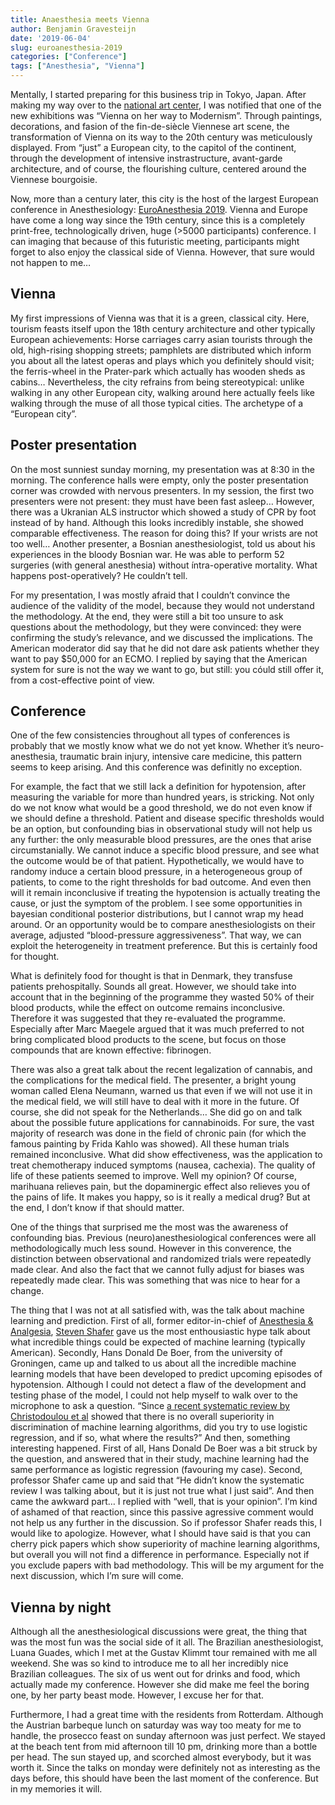```yaml
---
title: Anaesthesia meets Vienna
author: Benjamin Gravesteijn
date: '2019-06-04'
slug: euroanesthesia-2019
categories: ["Conference"]
tags: ["Anesthesia", "Vienna"]
---
```


Mentally, I started preparing for this business trip in Tokyo, Japan. After making my way over to the [national art center](www.nact.jp), I was notified that one of the new exhibitions was "Vienna on her way to Modernism". Through paintings, decorations, and fasion of the fin-de-siècle Viennese art scene, the transformation of Vienna on its way to the 20th century was meticulously displayed. From "just" a European city, to the capitol of the continent, through the development of intensive instrastructure, avant-garde architecture, and of course, the flourishing culture, centered around the Viennese bourgoisie. 

Now, more than a century later, this city is the host of the largest European conference in Anesthesiology: [EuroAnesthesia 2019](http://www.euroanaesthesia2019.com/). Vienna and Europe have come a long way since the 19th century, since this is a completely print-free, technologically driven, huge (>5000 participants) conference. I can imaging that because of this futuristic meeting, participants might forget to also enjoy the classical side of Vienna. However, that sure would not happen to me...

## Vienna
My first impressions of Vienna was that it is a green, classical city. Here, tourism feasts itself upon the 18th century architecture and other typically European achievements: Horse carriages carry asian tourists through the old, high-rising shopping streets; pamphlets are distributed which inform you about all the latest operas and plays which you definitely should visit; the ferris-wheel in the Prater-park which actually has wooden sheds as cabins... Nevertheless, the city refrains from being stereotypical: unlike walking in any other European city, walking around here actually feels like walking through the muse of all those typical cities. The archetype of a "European city". 

## Poster presentation
On the most sunniest sunday morning, my presentation was at 8:30 in the morning. The conference halls were empty, only the poster presentation corner was crowded with nervous presenters. In my session, the first two presenters were not present: they must have been fast asleep... However, there was a Ukranian ALS instructor which showed a study of CPR by foot instead of by hand. Although this looks incredibly instable, she showed comparable effectiveness. The reason for doing this? If your wrists are not too well... Another presenter, a Bosnian anesthesiologist, told us about his experiences in the bloody Bosnian war. He was able to perform 52 surgeries (with general anesthesia) without íntra-operative mortality. What happens post-operatively? He couldn't tell. 

For my presentation, I was mostly afraid that I couldn't convince the audience of the validity of the model, because they would not understand the methodology. At the end, they were still a bit too unsure to ask questions about the methodology, but they were convinced: they were confirming the study's relevance, and we discussed the implications. The American moderator did say that he did not dare ask patients whether they want to pay $50,000 for an ECMO. I replied by saying that the American system for sure is not the way we want to go, but still: you cóuld still offer it, from a cost-effective point of view.

## Conference
One of the few consistencies throughout all types of conferences is probably that we mostly know what we do not yet know. Whether it's neuro-anesthesia, traumatic brain injury, intensive care medicine, this pattern seems to keep arising. And this conference was definitly no exception.

For example, the fact that we still lack a definition for hypotension, after measuring the variable for more than hundred years, is stricking. Not only do we not know what would be a good threshold, we do not even know if we should define a threshold. Patient and disease specific thresholds would be an option, but confounding bias in observational study will not help us any further: the only measurable blood pressures, are the ones that arise circumstanially. We cannot induce a specific blood pressure, and see what the outcome would be of that patient. Hypothetically, we would have to randomy induce a certain blood pressure, in a heterogeneous group of patients, to come to the right thresholds for bad outcome. And even then will it remain inconclusive if treating the hypotension is actually treating the cause, or just the symptom of the problem. I see some opportunities in bayesian conditional posterior distributions, but I cannot wrap my head around. Or an opportunity would be to compare anesthesiologists on their average, adjusted "blood-pressure aggressiveness". That way, we can exploit the heterogeneity in treatment preference. But this is certainly food for thought. 

What is definitely food for thought is that in Denmark, they transfuse patients prehospitally. Sounds all great. However, we should take into account that in the beginning of the programme they wasted 50% of their blood products, while the effect on outcome remains inconclusive. Therefore it was suggested that they re-evaluated the programme. Especially after Marc Maegele argued that it was much preferred to not bring complicated blood products to the scene, but focus on those compounds that are known effective: fibrinogen.

There was also a great talk about the recent legalization of cannabis, and the complications for the medical field. The presenter, a bright young woman called Elena Neumann, warned us that even if we will not use it in the medical field, we will still have to deal with it more in the future. Of course, she did not speak for the Netherlands... She did go on and talk about the possible future applications for cannabinoids. For sure, the vast majority of research was done in the field of chronic pain (for which the famous painting by Frida Kahlo was showed). All these human trials remained inconclusive. What did show effectiveness, was the application to treat chemotherapy induced symptoms (nausea, cachexia). The quality of life of these patients seemed to improve. Well my opinion? Of course, marihuana relieves pain, but the dopaminergic effect also relieves you of the pains of life. It makes you happy, so is it really a medical drug? But at the end, I don't know if that should matter.

One of the things that surprised me the most was the awareness of confounding bias. Previous (neuro)anesthesiological conferences were all methodologically much less sound. However in this converence, the distinction between observational and randomized trials were repeatedly made clear. And also the fact that we cannot fully adjust for biases was repeatedly made clear. This was something that was nice to hear for a change.

The thing that I was not at all satisfied with, was the talk about machine learning and prediction. First of all, former editor-in-chief of [Anesthesia & Analgesia](https://journals.lww.com/anesthesia-analgesia/pages/default.aspx), [Steven Shafer](https://en.wikipedia.org/wiki/Steven_Shafer) gave us the most enthousiastic hype talk about what incredible things could be expected of machine learning (typically American). Secondly, Hans Donald	De Boer, from the university of Groningen, came up and talked to us about all the incredible machine learning models that have been developed to predict upcoming episodes of hypotension. Although I could not detect a flaw of the development and testing phase of the model, I could not help myself to walk over to the microphone to ask a question. "Since [a recent systematic review by Christodoulou et al](https://www.jclinepi.com/article/S0895-4356(18)31081-3/abstract) showed that there is no overall superiority in discrimination of machine learning algorithms, did you try to use logistic regression, and if so, what where the results?" And then, something interesting happened. First of all, Hans Donald De Boer was a bit struck by the question, and answered that in their study, machine learning had the same performance as logistic regression (favouring my case). Second, professor Shafer came up and said that "He didn't know the systematic review I was talking about, but it is just not true what I just said". And then came the awkward part... I replied with "well, that is your opinion". I'm kind of ashamed of that reaction, since this passive agressive comment would not help us any further in the discussion. So if professor Shafer reads this, I would like to apologize. However, what I should have said is that you can cherry pick papers which show superiority of machine learning algorithms, but overall you will not find a difference in performance. Especially not if you exclude papers with bad methodology. This will be my argument for the next discussion, which I'm sure will come.

## Vienna by night
Although all the anesthesiological discussions were great, the thing that was the most fun was the social side of it all. The Brazilian anesthesiologist, Luana Guades, which I met at the Gustav Klimmt tour remained with me all weekend. She was so kind to introduce me to all her incredibly nice Brazilian colleagues. The six of us went out for drinks and food, which actually made my conference. However she did make me feel the boring one, by her party beast mode. However, I excuse her for that. 

Furthermore, I had a great time with the residents from Rotterdam. Although the Austrian barbeque lunch on saturday was way too meaty for me to handle, the prosecco feast on sunday afternoon was just perfect. We stayed at the beach tent from mid afternoon till 10 pm, drinking more than a bottle per head. The sun stayed up, and scorched almost everybody, but it was worth it. Since the talks on monday were definitely not as interesting as the days before, this should have been the last moment of the conference. But in my memories it will. 





